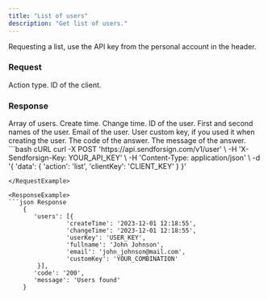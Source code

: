 ```yaml
---
title: "List of users"
description: "Get list of users."
---
```


Requesting a list, use the API key from the personal account in the header.

### Request

<ParamField body="action" type="string" required>
  Action type.
</ParamField>

<ParamField body="clientKey" type="string" required>
  ID of the client.
</ParamField>

### Response

  <ResponseField name="users" type="string">
    Array of users.

  <Expandable title="child attribute">

  <ResponseField name="createTime" type="string">
    Create time.
  </ResponseField>

  <ResponseField name="changeTime" type="string">
    Change time.
  </ResponseField>

  <ResponseField name="userKey" type="string">
    ID of the user.
  </ResponseField>

  <ResponseField name="fullname" type="string">
    First and second names of the user.
  </ResponseField>

  <ResponseField name="email" type="string">
    Email of the user.
  </ResponseField>

  <ResponseField name="customKey" type="string">
    User custom key, if you used it when creating the user.
  </ResponseField>

  </Expandable>

  </ResponseField>

<ResponseField name="code" type="string">
  The code of the answer.
</ResponseField>

<ResponseField name="message" type="string">
  The message of the answer.
</ResponseField>

<RequestExample>
```bash cURL
curl -X POST 'https://api.sendforsign.com/v1/user' \ 
     -H 'X-Sendforsign-Key: YOUR_API_KEY' \
     -H 'Content-Type: application/json' \
     -d '{ 
          'data': {
				   'action': 'list',
				   'clientKey': 'CLIENT_KEY'
				  }
     }'

```
</RequestExample>

<ResponseExample>
```json Response
	{
       'users': [{
                'createTime': '2023-12-01 12:18:55',
				'changeTime': '2023-12-01 12:18:55',
                'userKey': 'USER_KEY', 
				'fullname': 'John Johnson',
    		    'email': 'john_johnson@mail.com', 
				'customKey': 'YOUR_COMBINATION'
		}],
       'code': '200',
       'message': 'Users found'
    } 	

```
</ResponseExample>

